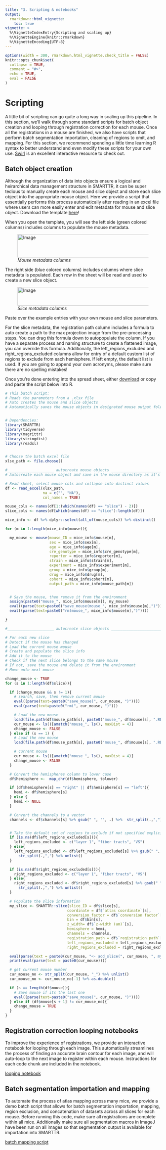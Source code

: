 ```yaml
---
title: "3. Scripting & notebooks"
output: 
  rmarkdown::html_vignette:
    toc: true
vignette: >
  %\VignetteIndexEntry{Scripting and scaling up}
  %\VignetteEngine{knitr::rmarkdown}
  %\VignetteEncoding{UTF-8}
---
```


```r
options(width = 300, rmarkdown.html_vignette.check_title = FALSE)
knitr::opts_chunk$set(
  collapse = TRUE,
  comment = "#>",
  echo = TRUE, 
  eval = FALSE
)
```

# Scripting

A little bit of scripting can go quite a long way in scaling up this pipeline. In this section, we'll walk through some standard scripts for batch object creation and looping through registration correction for each mouse. Once all the registrations in a mouse are finished, we also have scripts that perform batch segmentation importation, cleaning of regions to omit, and mapping. For this section, we recommend spending a little time learning R syntax to better understand and even modify these scripts for your own use. [Swirl](https://swirlstats.com/) is an excellent interactive resource to check out.


## Batch object creation

Although the organization of data into objects ensure a logical and heirarchical data management structure in SMARTTR, it can be super tedious to manually create each mouse and slice object and store each slice object into the appropriate mouse object. Here we provide a script that essentially performs this process automatically after reading in an excel file where users can more easily enter and edit metadata for mouse and slice object. Download the template [here](https://osf.io/zdm5w)!

When you open the template, you will see the left side (green colored columns) includes columns to populate the mouse metadata. 

<figure>
  <img src="../man/figures/mouse_batch_create_sheet.JPG" alt="Image" style="width: 650px; height: 75px;">
  <figcaption><em>Mouse metadata columns </em> </figcaption>
</figure>

The right side (blue colored columns) includes columns where slice metadata is populated. Each row in the sheet will be read and used to create a new slice object.

<figure>
  <img src="../man/figures/slice_batch_create_sheet.JPG" alt="Image" style="width: 900px; height: 60px;">
  <figcaption><em>Slice metadata columns</em> </figcaption>
</figure>

Paste over the example entries with your own mouse and slice parameters. 

For the slice metadata, the registration path column includes a formula to auto create a path to the max projection image from the pre-processing steps. You can drag this formula down to autopopulate the column. If you have a separate process and naming structure to create a flattened image, you can override this formula. Additionally, the left_regions_excluded and right_regions_excluded columns allow for entry of a default custom list of regions to exclude from each hemisphere. If left empty, the default list is used. If you are going to append your own acronyms, please make sure there are no spelling mistakes!

Once you're done entering into the spread sheet, either [download](https://osf.io/fkgw8) or copy and paste the script below into R.

```r
# This batch script:
# Reads the parameters from a .xlsx file
# Auto creates the mouse and slice objects
# Automatically saves the mouse objects in designated mouse output folder


# Dependencies:
library(SMARTTR)
library(tidyverse)
library(magrittr)
library(stringdist)
library(readxl)


# Choose the batch excel file
xlsx_path <- file.choose()

#_____________________ autocreate mouse objects _______________________________
# Autocreate each mouse object and save in the mouse directory as it's output folder

# Read sheet, select mouse cols and collapse into distinct values
df <- read_excel(xlsx_path,
                 na = c("", "NA"),
                 col_names = TRUE)

mouse_cols <- names(df[1:(which(names(df) == "slice") - 2)])
slice_cols <- names(df[which(names(df) == "slice"):length(df)])

mice_info <- df %>% dplyr::select(all_of(mouse_cols)) %>% distinct()

for (m in 1:length(mice_info$mouse)){

  my_mouse <- mouse(mouse_ID = mice_info$mouse[m],
                    sex = mice_info$sex[m],
                    age = mice_info$age[m],
                    cre_genotype = mice_info$cre_genotype[m],
                    reporter = mice_info$reporter[m],
                    strain = mice_info$strain[m],
                    experiment = mice_info$experiment[m],
                    group = mice_info$group[m],
                    drug = mice_info$drug[m],
                    cohort = mice_info$cohort[m],
                    output_path = mice_info$mouse_path[m])


  # Save the mouse, then remove it from the environment
  assign(paste0("mouse_", mice_info$mouse[m]), my_mouse)
  eval((parse(text=paste0("save_mouse(mouse_", mice_info$mouse[m],")"))))
  eval((parse(text=paste0("rm(mouse_", mice_info$mouse[m],")"))))

}

#_____________________ autocreate slice objects _______________________________

# For each new slice
# Detect if the mouse has changed
# Load the current mouse mouse
# Create and populate the slice info
# Add it to the mouse
# Check if the next slice belongs to the same mouse
# If not, save the mouse and delete it from the environment
# Move onto next mouse

change_mouse <- TRUE
for (s in 1:length(df$slice)){

  if (change_mouse && s != 1){
    # search, save, then remove current mouse
    eval((parse(text=paste0("save_mouse(", cur_mouse, ")"))))
    eval(parse(text=paste0("rm(", cur_mouse, ")")))

    # Load the new mouse
    load(file.path(df$mouse_path[s], paste0("mouse_", df$mouse[s], ".RDATA")))
    cur_mouse <- ls()[amatch("mouse_", ls(), maxDist = 4)]
    change_mouse <- FALSE
  } else if (s == 1) {
    # Load the new mouse
    load(file.path(df$mouse_path[s], paste0("mouse_", df$mouse[s], ".RDATA")))

    # current mouse
    cur_mouse <- ls()[amatch("mouse_", ls(), maxDist = 4)]
    change_mouse <- FALSE
  }

  # Convert the hemispheres column to lower case
  df$hemisphere <-  map_chr(df$hemisphere, tolower)

  if (df$hemisphere[s] == "right" || df$hemisphere[s] == "left"){
    hemi <- df$hemisphere[s]
  } else {
    hemi <- NULL
  }

  # Convert the channels to a vector
  channels <- df$channels[s] %>% gsub(" ", "", .) %>%  str_split(.,",") %>% unlist()


  # Take the default set of regions to exclude if not specified explicitly in the sheet
  if (is.na(df$left_regions_excluded[s])){
    left_regions_excluded <- c("layer 1", "fiber tracts", "VS")
  } else{
    left_regions_excluded <- df$left_regions_excluded[s] %>% gsub(" ", "", .) %>%
      str_split(.,",") %>% unlist()
  }

  if (is.na(df$right_regions_excluded[s])){
    right_regions_excluded <- c("layer 1", "fiber tracts", "VS")
  } else{
    right_regions_excluded <- df$right_regions_excluded[s] %>% gsub(" ", "", .) %>%
      str_split(.,",") %>% unlist()
  }

  # Populate the slice information
  my_slice <- SMARTTR::slice(slice_ID = df$slice[s],
                            coordinate = df$`atlas coordinate`[s],
                            conversion_factor = df$`conversion factor`[s],
                            bin = df$bin[s],
                            z_width= df$`z-width (um)`[s],
                            hemisphere = hemi,
                            channels = channels,
                            registration_path = df$`registration path`[s],
                            left_regions_excluded = left_regions_excluded,
                            right_regions_excluded = right_regions_excluded)

  eval(parse(text = paste0(cur_mouse, "<- add_slice(", cur_mouse, ", my_slice, replace = TRUE)")))
  print(eval(parse(text = paste0(cur_mouse))))

  # get current mouse number
  cur_mouse_no <- str_split(cur_mouse, "_") %>% unlist()
  cur_mouse_no <- cur_mouse_no[-1] %>% as.double()

  if (s == length(df$mouse)){
    # Save mouse if its the last one
    eval((parse(text=paste0("save_mouse(", cur_mouse, ")"))))
  } else if (df$mouse[s + 1] != cur_mouse_no){
    change_mouse = TRUE
  }
}
```


## Registration correction looping notebooks

To improve the experience of registrations, we provide an interactive notebook for looping through each image. This automatically streamlines the process of finding an accurate brain contour for each image, and will auto-loop to the next image to register within each mouse. Instructions for each code chunk are included in the notebook.

[looping notebook](https://osf.io/uqrsc)


## Batch segmentation importation and mapping

To automate the process of atlas mapping across many mice, we provide a demo batch script that allows for batch segmentation importation, mapping, region exclusion, and concatenation of datasets across all slices for each mouse. Before running this code, make sure all registrations are complete within all mice. Additionally make sure all segmentation macros in ImageJ have been run on all images so that segmentation output is available for importation into SMARTTR. 


[batch mapping script](https://osf.io/fdp8v)


